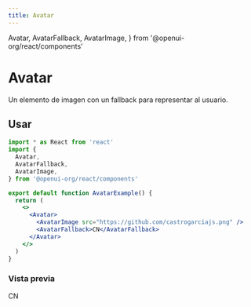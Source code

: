 ```yaml
---
title: Avatar
---
```


  Avatar,
  AvatarFallback,
  AvatarImage,
} from '@openui-org/react/components'

# Avatar

Un elemento de imagen con un fallback para representar al usuario.

## Usar

```jsx
import * as React from 'react'
import {
  Avatar,
  AvatarFallback,
  AvatarImage,
} from '@openui-org/react/components'

export default function AvatarExample() {
  return (
    <>
      <Avatar>
        <AvatarImage src="https://github.com/castrogarciajs.png" />
        <AvatarFallback>CN</AvatarFallback>
      </Avatar>
    </>
  )
}
```

### Vista previa

<Preview>
  <Avatar>
    <AvatarImage src="https://github.com/castrogarciajs.png" />
    <AvatarFallback>CN</AvatarFallback>
  </Avatar>
</Preview>
